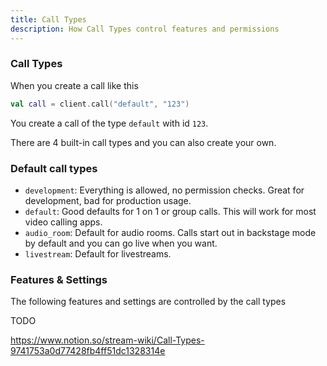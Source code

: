 ```yaml
---
title: Call Types
description: How Call Types control features and permissions
---
```


### Call Types

When you create a call like this
```kotlin
val call = client.call("default", "123")
```

You create a call of the type `default` with id `123`.

There are 4 built-in call types and you can also create your own.

### Default call types

* `development`: Everything is allowed, no permission checks. Great for development, bad for production usage.
* `default`: Good defaults for 1 on 1 or group calls. This will work for most video calling apps.
* `audio_room`: Default for audio rooms. Calls start out in backstage mode by default and you can go live when you want.
* `livestream`: Default for livestreams.

### Features & Settings

The following features and settings are controlled by the call types

TODO


https://www.notion.so/stream-wiki/Call-Types-9741753a0d77428fb4ff51dc1328314e
